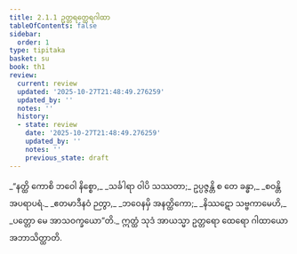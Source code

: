 ```yaml
---
title: 2.1.1 ဥတ္တရတ္ထေရဂါထာ
tableOfContents: false
sidebar:
  order: 1
type: tipitaka
basket: su
book: th1
review:
  current: review
  updated: '2025-10-27T21:48:49.276259'
  updated_by: ''
  notes: ''
  history:
  - state: review
    date: '2025-10-27T21:48:49.276259'
    updated_by: ''
    notes: ''
    previous_state: draft
---
```



<ReviewStatus review={frontmatter.review} showDetails={true} />

<HypothesisAnnotation frontmatter={frontmatter} />

<DynamicBreadcrumb />

<Division number="121" book="th1" e="ch" v="19" p="247">

<Paragraph number="274" type="verses" book="th1">
_“နတ္ထိ ကောစိ ဘဝေါ နိစ္စော,_  
_သင်္ခါရာ ဝါပိ သဿတာ;_  
ဥပ္ပဇ္ဇန္တိ စ တေ ခန္ဓာ,_  
_စဝန္တိ အပရာပရံ._  

</Paragraph>

</Division>
<Division number="122" book="th1" e="ch" v="19" p="247">

<Paragraph number="275" type="verses" book="th1">
_ဧတမာဒီနဝံ ဉတွာ,_  
_ဘဝေနမှိ အနတ္ထိကော;_  
_နိဿဋော သဗ္ဗကာမေဟိ,_  
_ပတ္တော မေ အာသဝက္ခယော”တိ._  

</Paragraph>

<Paragraph number="276" book="th1">
ဣတ္ထံ သုဒံ အာယသ္မာ ဥတ္တရော ထေရော ဂါထာယော အဘာသိတ္ထာတိ.
</Paragraph>
</Division>
